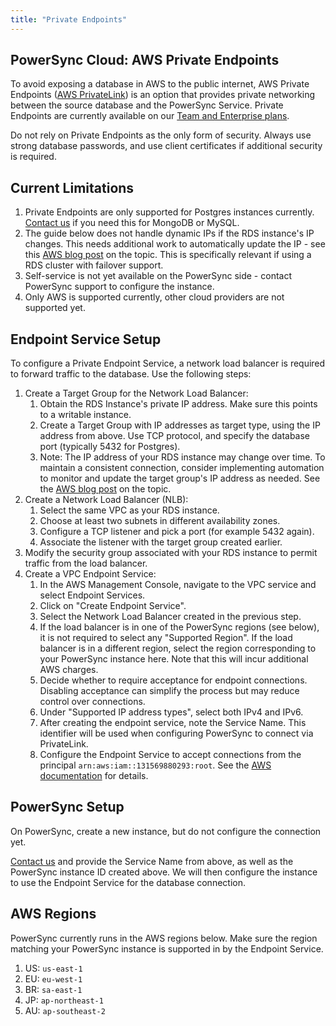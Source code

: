 ```yaml
---
title: "Private Endpoints"
---
```


## PowerSync Cloud: AWS Private Endpoints

To avoid exposing a database in AWS to the public internet, AWS Private Endpoints ([AWS PrivateLink](https://aws.amazon.com/privatelink/)) is an option that provides private networking between the source database and the PowerSync Service. Private Endpoints are currently available on our [Team and Enterprise plans](https://www.powersync.com/pricing).


<Warning>
Do not rely on Private Endpoints as the only form of security. Always use strong database passwords, and use client certificates if additional security is required.
</Warning>

## Current Limitations

1. Private Endpoints are only supported for Postgres instances currently. [Contact us](/resources/contact-us) if you need this for MongoDB or MySQL.
2. The guide below does not handle dynamic IPs if the RDS instance's IP changes. This needs additional work to automatically update the IP - see this [AWS blog post](https://aws.amazon.com/blogs/database/access-amazon-rds-across-vpcs-using-aws-privatelink-and-network-load-balancer/) on the topic. This is specifically relevant if using a RDS cluster with failover support.
3. Self-service is not yet available on the PowerSync side - contact PowerSync support to configure the instance.
4. Only AWS is supported currently, other cloud providers are not supported yet.

## Endpoint Service Setup

To configure a Private Endpoint Service, a network load balancer is required to forward traffic to the database. Use the following steps:
 1. Create a Target Group for the Network Load Balancer:
    1. Obtain the RDS Instance's private IP address. Make sure this points to a writable instance.
    2. Create a Target Group with IP addresses as target type, using the IP address from above. Use TCP protocol, and specify the database port (typically 5432 for Postgres).
    3. Note: The IP address of your RDS instance may change over time. To maintain a consistent connection, consider implementing automation to monitor and update the target group's IP address as needed. See the [AWS blog post](https://aws.amazon.com/blogs/database/access-amazon-rds-across-vpcs-using-aws-privatelink-and-network-load-balancer/) on the topic.
 2. Create a Network Load Balancer (NLB):
    1. Select the same VPC as your RDS instance.
    2. Choose at least two subnets in different availability zones.
    3. Configure a TCP listener and pick a port (for example 5432 again).
    4. Associate the listener with the target group created earlier.
 3. Modify the security group associated with your RDS instance to permit traffic from the load balancer.
 4. Create a VPC Endpoint Service:
    1. In the AWS Management Console, navigate to the VPC service and select Endpoint Services.
    2. Click on "Create Endpoint Service".
    3. Select the Network Load Balancer created in the previous step.
    4. If the load balancer is in one of the PowerSync regions (see below), it is not required to select any "Supported Region". If the load balancer is in a different region, select the region corresponding to your PowerSync instance here. Note that this will incur additional AWS charges.
    5. Decide whether to require acceptance for endpoint connections. Disabling acceptance can simplify the process but may reduce control over connections.
    6. Under "Supported IP address types", select both IPv4 and IPv6.
    7. After creating the endpoint service, note the Service Name. This identifier will be used when configuring PowerSync to connect via PrivateLink.
    8. Configure the Endpoint Service to accept connections from the principal `arn:aws:iam::131569880293:root`. See the [AWS documentation](https://docs.aws.amazon.com/vpc/latest/privatelink/configure-endpoint-service.html#add-remove-permissions) for details.

## PowerSync Setup

On PowerSync, create a new instance, but do not configure the connection yet.

[Contact us](/resources/contact-us) and provide the Service Name from above, as well as the PowerSync instance ID created above. We will then configure the instance to use the Endpoint Service for the database connection.

## AWS Regions

PowerSync currently runs in the AWS regions below. Make sure the region matching your PowerSync instance is supported in by the Endpoint Service.

 1. US: `us-east-1`
 2. EU: `eu-west-1`
 3. BR: `sa-east-1`
 4. JP: `ap-northeast-1`
 5. AU: `ap-southeast-2`
